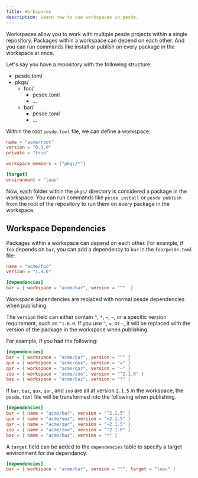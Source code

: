 ```yaml
---
title: Workspaces
description: Learn how to use workspaces in pesde.
---
```



Workspaces allow you to work with multiple pesde projects within a single
repository. Packages within a workspace can depend on each other. And you can
run commands like install or publish on every package in the workspace at once.

Let's say you have a repository with the following structure:

<FileTree>

- pesde.toml
- pkgs/
  - foo/
    - pesde.toml
    - ...
  - bar/
    - pesde.toml
    - ...

</FileTree>

Within the root `pesde.toml` file, we can define a workspace:

```toml title="pesde.toml"
name = "acme/root"
version = "0.0.0"
private = "true"

workspace_members = ["pkgs/*"]

[target]
environment = "luau"
```

Now, each folder within the `pkgs/` directory is considered a package in the
workspace. You can run commands like `pesde install` or `pesde publish` from
the root of the repository to run them on every package in the workspace.

## Workspace Dependencies

Packages within a workspace can depend on each other. For example, if `foo`
depends on `bar`, you can add a dependency to `bar` in the `foo/pesde.toml` file:

```toml title="pkgs/foo/pesde.toml"
name = "acme/foo"
version = "1.0.0"

[dependencies]
bar = { workspace = "acme/bar", version = "^"  }
```

Workspace dependencies are replaced with normal pesde dependencies when
publishing.

The `version` field can either contain `^`, `*`, `=`, `~`, or a specific version
requirement, such as `^1.0.0`. If you use `^`, `=`, or `~`, it will be replaced
with the version of the package in the workspace when publishing.

For example, if you had the following:

```toml title="pesde.toml"
[dependencies]
bar = { workspace = "acme/bar", version = "^" }
qux = { workspace = "acme/qux", version = "=" }
qar = { workspace = "acme/qar", version = "~" }
zoo = { workspace = "acme/zoo", version = "^2.1.0" }
baz = { workspace = "acme/baz", version = "*" }
```

If `bar`, `baz`, `qux`, `qar`, and `zoo` are all at version `2.1.5` in the
workspace, the `pesde.toml` file will be transformed into the following when
publishing.

```toml title="pesde.toml"
[dependencies]
bar = { name = "acme/bar", version = "^2.1.5" }
qux = { name = "acme/qux", version = "=2.1.5" }
qar = { name = "acme/qar", version = "~2.1.5" }
zoo = { name = "acme/zoo", version = "^2.1.0" }
baz = { name = "acme/baz", version = "*" }
```

A `target` field can be added to the `dependencies` table to specify a target
environment for the dependency.

```toml title="pesde.toml"
[dependencies]
bar = { workspace = "acme/bar", version = "^", target = "luau" }
```

<LinkCard
  title="Specifying Dependencies"
  description="Learn more about specifying dependencies in pesde."
  href="/guides/dependencies/"
/>
